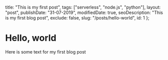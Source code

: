   title: "This is my first post",
  tags: ["serverless", "node.js", "python"],
  layout: "post",
  publishDate: "31-07-2019",
  modifiedDate: true,
  seoDescription: "This is my first blog post",
  exclude: false,
  slug: "/posts/hello-world",
  id: 1
};

# Hello, world

Here is some text for my first blog post
